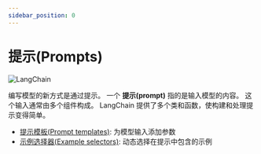 ```yaml
---
sidebar_position: 0
---
```


# 提示(Prompts)
![LangChain](https://pica.zhimg.com/50/v2-56e8bbb52aa271012541c1fe1ceb11a2_r.gif 'LangChain中文网')


编写模型的新方式是通过提示。
一个 **提示(prompt)** 指的是输入模型的内容。
这个输入通常由多个组件构成。
LangChain 提供了多个类和函数，使构建和处理提示变得简单。

- [提示模板(Prompt templates)](/docs/modules/model_io/prompts/prompt_templates/): 为模型输入添加参数
- [示例选择器(Example selectors)](/docs/modules/model_io/prompts/example_selectors/): 动态选择在提示中包含的示例